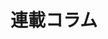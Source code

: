 ---
title: "連載コラム"
description: "経営者インタビューを連載形式で特集。各業界のリーダーたちの成功ストーリー"
blocks:
  - name: "HEADER"
    title: "連載コラム"
---